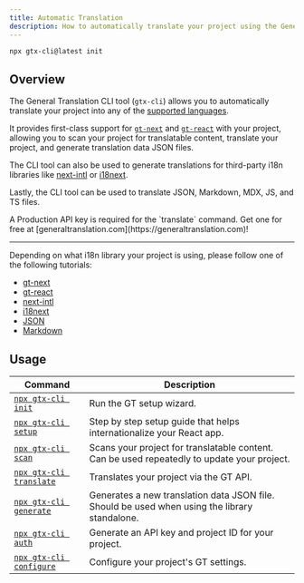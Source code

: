 ```yaml
---
title: Automatic Translation
description: How to automatically translate your project using the General Translation CLI tool
---
```


```bash
npx gtx-cli@latest init
```

## Overview

The General Translation CLI tool (`gtx-cli`) allows you to automatically translate your project into any of the [supported languages](/docs/reference/supported-locales).

It provides first-class support for [`gt-next`](/docs/react) and [`gt-react`](/docs/react) with your project, allowing you to scan your project for translatable content, translate your project, and generate translation data JSON files.

The CLI tool can also be used to generate translations for third-party i18n libraries like [next-intl](https://next-intl.dev/) or [i18next](https://react.i18next.com/).

Lastly, the CLI tool can be used to translate JSON, Markdown, MDX, JS, and TS files.

<Callout type="warn">
  A Production API key is required for the `translate` command. Get one for free at [generaltranslation.com](https://generaltranslation.com)!
</Callout>

---

Depending on what i18n library your project is using, please follow one of the following tutorials:

* [gt-next](/docs/cli/tutorials/gt)
* [gt-react](/docs/cli/tutorials/gt)
* [next-intl](/docs/cli/tutorials/next-intl-quickstart)
* [i18next](/docs/cli/tutorials/i18next-quickstart)
* [JSON](/docs/cli/tutorials/json)
* [Markdown](/docs/cli/tutorials/mdx)



## Usage

| Command | Description |
| --- | --- |
| [`npx gtx-cli init`](/docs/cli/init) | Run the GT setup wizard. |
| [`npx gtx-cli setup`](/docs/cli/setup) | Step by step setup guide that helps internationalize your React app. |
| [`npx gtx-cli scan`](/docs/cli/scan) | Scans your project for translatable content. Can be used repeatedly to update your project. |
| [`npx gtx-cli translate`](/docs/cli/translate) | Translates your project via the GT API. |
| [`npx gtx-cli generate`](/docs/cli/generate) | Generates a new translation data JSON file. Should be used when using the library standalone. |
| [`npx gtx-cli auth`](/docs/cli/auth) | Generate an API key and project ID for your project. |
| [`npx gtx-cli configure`](/docs/cli/configure) | Configure your project's GT settings. |
